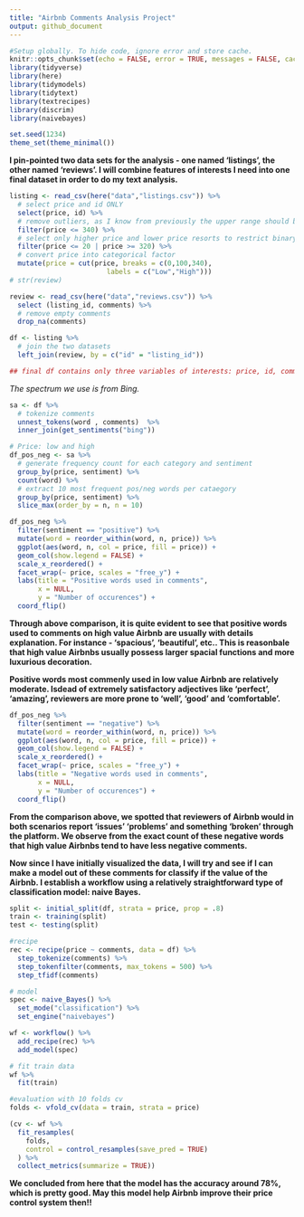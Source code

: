 ```yaml
---
title: "Airbnb Comments Analysis Project"
output: github_document
---
```


```r
#Setup globally. To hide code, ignore error and store cache. 
knitr::opts_chunk$set(echo = FALSE, error = TRUE, messages = FALSE, cache = TRUE)
library(tidyverse)
library(here)
library(tidymodels)
library(tidytext)
library(textrecipes)
library(discrim)
library(naivebayes)

set.seed(1234)
theme_set(theme_minimal())
```

**I pin-pointed two data sets for the analysis - one named 'listings', the other named 'reviews'. I will combine features of interests I need into one final dataset in order to do my text analysis.**

```r
listing <- read_csv(here("data","listings.csv")) %>%
  # select price and id ONLY
  select(price, id) %>%
  # remove outliers, as I know from previously the upper range should be $340, median being $99
  filter(price <= 340) %>%
  # select only higher price and lower price resorts to restrict binary outcomes
  filter(price <= 20 | price >= 320) %>%
  # convert price into categorical factor 
  mutate(price = cut(price, breaks = c(0,100,340),
                        labels = c("Low","High"))) 
# str(review)

review <- read_csv(here("data","reviews.csv")) %>%
  select (listing_id, comments) %>%
  # remove empty comments
  drop_na(comments) 

df <- listing %>%
  # join the two datasets
  left_join(review, by = c("id" = "listing_id")) 

## final df contains only three variables of interests: price, id, comments
```
*The spectrum we use is from Bing.*
```r
sa <- df %>%
  # tokenize comments
  unnest_tokens(word , comments)  %>% 
  inner_join(get_sentiments("bing"))

# Price: low and high 
df_pos_neg <- sa %>%
  # generate frequency count for each category and sentiment
  group_by(price, sentiment) %>%
  count(word) %>%
  # extract 10 most frequent pos/neg words per cataegory
  group_by(price, sentiment) %>%
  slice_max(order_by = n, n = 10)

df_pos_neg %>%
  filter(sentiment == "positive") %>%
  mutate(word = reorder_within(word, n, price)) %>%
  ggplot(aes(word, n, col = price, fill = price)) +
  geom_col(show.legend = FALSE) +
  scale_x_reordered() +
  facet_wrap(~ price, scales = "free_y") +
  labs(title = "Positive words used in comments",
       x = NULL,
       y = "Number of occurences") +
  coord_flip()

```
**Through above comparison, it is quite evident to see that positive words used to comments on high value Airbnb are usually with details explanation. For instance - 'spacious', 'beautiful', etc.. This is reasonbale that high value Airbnbs usually possess larger spacial functions and more luxurious decoration.**   
  
**Positive words most commenly used in low value Airbnb are relatively moderate. Isdead of extremely satisfactory adjectives like 'perfect', 'amazing', reviewers are more prone to 'well', 'good' and 'comfortable'.**

```r
df_pos_neg %>%
  filter(sentiment == "negative") %>%
  mutate(word = reorder_within(word, n, price)) %>%
  ggplot(aes(word, n, col = price, fill = price)) +
  geom_col(show.legend = FALSE) +
  scale_x_reordered() +
  facet_wrap(~ price, scales = "free_y") +
  labs(title = "Negative words used in comments",
       x = NULL,
       y = "Number of occurences") +
  coord_flip()
```
**From the comparison above, we spotted that reviewers of Airbnb would in both scenarios report 'issues' 'problems' and something 'broken' through the platform. We observe from the exact count of these negative words that high value Airbnbs tend to have less negative comments.**  
  
**Now since I have initially visualized the data, I will try and see if I can make a model out of these comments for classify if the value of the Airbnb. I establish a workflow using a relatively straightforward type of classification model: naive Bayes.**

```r
split <- initial_split(df, strata = price, prop = .8)
train <- training(split)
test <- testing(split)

#recipe
rec <- recipe(price ~ comments, data = df) %>%
  step_tokenize(comments) %>%
  step_tokenfilter(comments, max_tokens = 500) %>%
  step_tfidf(comments)

# model
spec <- naive_Bayes() %>%
  set_mode("classification") %>%
  set_engine("naivebayes")

wf <- workflow() %>%
  add_recipe(rec) %>%
  add_model(spec)

# fit train data
wf %>%
  fit(train)

#evaluation with 10 folds cv
folds <- vfold_cv(data = train, strata = price)

(cv <- wf %>%
  fit_resamples(
    folds,
    control = control_resamples(save_pred = TRUE)
  ) %>% 
  collect_metrics(summarize = TRUE))
```

**We concluded from here that the model has the accuracy around 78%, which is pretty good. May this model help Airbnb improve their price control system then!!**
